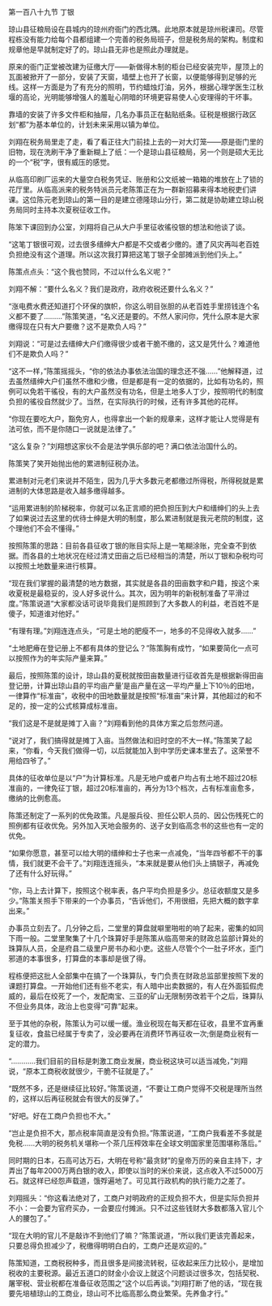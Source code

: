 

第一百八十九节 丁银

琼山县征粮局设在县城内的琼州府衙门的西北隅。此地原本就是琼州税课司。尽管程栋没有能力给每个县都组建一个完善的税务局班子，但是税务局的架构。制度和规章他是早就制定好了的。琼山县无非也是照此办理就是。

原来的衙门正堂被改建为征缴大厅——新做得木制的柜台已经安装完毕，屋顶上的瓦面被掀开了一部分，安装了天窗，墙壁上也开了长窗，以便能够得到足够的光线。这样一方面是为了有充分的照明，节约蜡烛灯油，另外，根据心理学医生江秋堰的高论，光明能够增强人的羞耻心阴暗的环境更容易使人心安理得的干坏事。

靠墙的安装了许多文件柜和抽屉，几名办事员正在黏贴纸条。征税是根据行政区划“都”为基本单位的，计划未来采用以镇为单位。

刘翔在税务局里走了走，看了看正往大门前挂上去的一对大灯笼——原是衙门里的旧物，现在洗刷干净了重新糊上了纸：一个是琼山县征粮局，另一个则是硕大无比的一个“税”字，很有威压的感觉。

从临高印刷厂运来的大量空白税务凭证、账册和公文纸被一箱箱的堆放在上了锁的花厅里。从临高派来的税务特派员元老陈策正在为一群新招募来得本地税吏们讲课。这位陈元老到琼山的第一目的是建立德隆琼山分行，第二就是协助建立琼山税务局同时主持本次夏税征收工作。

陈笨下课回到办公室，刘翔将自己从大户手里征收徭役银的想法和他谈了谈。

“这笔丁银很可观，过去很多缙绅大户都是不交或者少缴的。遭了风灾再叫老百姓负担绝没有这个道理。所以这次我打算把这笔丁银子全部摊派到他们头上。”

陈策点点头：“这个我也赞同，不过以什么名义呢？”

刘翔不解：“要什么名义？我们是政府，政府收税还要什么名义？”

“涨电费水费还知道打个环保的旗帜，你这么明目张胆的从老百姓手里捞钱连个名义都不要了………”陈策笑道，“名义还是要的。不然人家问你，凭什么原本是大家缴得现在只有大户要缴？这不是欺负人吗？”

刘翔说：“可是过去缙绅大户们缴得很少或者干脆不缴的，这又是凭什么？难道他们不是欺负人吗？”

“这不一样，”陈策摇摇头，“你的依法办事依法治国的理念还不强……”他解释道，过去虽然缙绅大户们虽然不缴和少缴，但是都是有一定的依据的，比如有功名的，照例可以免若干徭役，有的大户虽然没有功名，但是土地多人丁少，按照明代的制度负担的徭役自然就少了。当然，在实际执行的时候，还有许多其他的花样。

“你现在要吃大户，豁免穷人，也得拿出一个新的规章来，这样才能让人觉得是有法可依，而不是你随口一说就是法律了。”

“这么复杂？”刘翔想这家伙不会是法学俱乐部的吧？满口依法治国什么的。

陈策笑了笑开始抛出他的累进制征税办法。

累进制对元老们来说并不陌生，因为几乎大多数元老都缴过所得税，所得税就是累进制的大体思路是收入越多缴得越多。

“运用累进制的阶梯税率，你就可以名正言顺的把负担压到大户和缙绅们的头上去了如果说过去这里的优待士绅是大明的制度，那么累进制就是我元老院的制度，这个理他们不会不懂得。”

按照陈策的思路：目前各县征收丁银的账目实际上是一笔糊涂账，完全查不到依据。而各县的土地状况在经过清丈田亩之后已经相当的清楚，所以丁银和杂税均可以按照土地数量来进行核算。

“现在我们掌握的最清楚的地方数据，其实就是各县的田亩数字和户籍，按这个来收夏税是最稳妥的，没人好多说什么。其次，因为明年的新税制准备了平滑过度。”陈策说道“大家都没话可说毕竟我们是照顾到了大多数人的利益，老百姓不是傻子，知道谁对他好。”

“有理有理。”刘翔连连点头，“可是土地的肥瘦不一，地多的不见得收入就多……”

“土地肥瘠在登记册上不都有具体的登记么？”陈策胸有成竹，“如果要简化一点可以按照作为的年实际产量来算。”

最后，按照陈策的设计，琼山县的夏税就按田亩数量进行征收首先是根据新得田亩登记册，计算出琼山县的平均亩产量′是亩产量在这一平均产量上下10％的田地，一律算作“标准亩”，收税中的田地数量就是按照“标准亩”来计算，其他超过的和不足的，按一定的公式核算成标准亩。

“我们这是不是就是摊丁入亩？”刘翔看到他的具体方案之后忽然问道。

“说对了，我们搞得就是摊丁入亩。当然做法和旧时空的不大一样。”陈策笑了起来，“你看，今天我们做得一切，以后就能加入到中学历史课本里去了。这荣誉不用给四爷了。”

具体的征收单位是以“户”为计算标准。凡是无地户或者户均占有土地不超过20标准亩的，一律免征丁银，超过20标准亩的，再分为13个档次，占有标准亩愈多，缴纳的比例愈高。

陈策还制定了一系列的优免政策。凡是服兵役、担任公职人员的、因公伤残死亡的照例都有征收优免。另外加入天地会服务的、送子女到临高念书的这些也有一定的优免。

“如果你愿意，甚至可以给大明的缙绅和士子也来一点减免，“当年四爷都不干的事情，我们就更不会干了。”刘翔连连摇头，“本来就是要从他们头上搞银子，再减免了还有什么好玩得。”

“你，马上去计算下，按照这个税率表，各户平均负担是多少。总征收额度又是多少。”陈策关照手下带来的一个办事员，“告诉他们，不用很细，先把大概的数字拿出来。”

办事员立刻去了。几分钟之后，二堂里的算盘就噼里啪啦的响了起来，密集的如同下雨一般。二堂里聚集了十几个珠算好手是陈策从临高带来的财政总监部计算处的珠算队人员，全是府县二级里户房书办和小吏。这些人尽管个个一肚子坏水，歪门邪道的本事很多，打算盘的本事却是很了得。

程栋便把这批人全部集中在搞了一个珠算队，专门负责在财政总监部里按照下发的课题打算盘。一开始他们还有些不老实，有人暗中出卖数据的，有人在外面狐假虎威的，最后在绞死了一个，发配南宝、三亚的矿山无限制劳改若干个之后，珠算队不但业务具体，政治上也变得“可靠”起来。

至于其他的杂税，陈策认为可以缓一缓。渔业税现在每天都在征收，县里不宜再重复征收，食盐已经属于专卖了，没必要再在消费环节再征收一次;倒是商业税有一定的潜力。

“…………我们目前的目标是刺激工商业发展，商业税这块可以适当减免，”刘翔说，“原本工商税收就很少，干脆不征就是了。”

“既然不多，还是继续征比较好。”陈策说道，“不要让工商户觉得不交税是理所当然的，这样以后再征税就会有很大的反弹了。”

“好吧。好在工商户负担也不大。”

“岂止是负担不大，那点税率简直是没有负担。”陈策说道，“工商户我看差不多就是免税……大明的税务机关堪称一个茶几压榨效率在全球文明国家里范围堪称落后。”

同时期的日本，石高可达万石，大明在号称“最贪财”的皇帝万历的亲自主持下，才弄出了每年2000万两白银的收入，即使以当时的米价来说，这点收入不过5000万石。就这样已经怨声载道，饿殍遍地了。可见其行政机构的执行能力之差了。

刘翔摇头：“你这看法绝对了，工商户对明政府的正规负担不大，但是实际负担并不小：一会要为官府买办，一会要应付摊派。只不过这些钱财大多数都落入官儿个人的腰包了。”

“现在大明的官儿不是敲诈不到他们了嘛？”陈策说道，“所以我们更该完善起来，只要总得负担减少了，税缴得明明白白的，工商户还是欢迎的。”

陈策知道，工商税税种多，而且很多是间接流转税，征收起来压力比较小，是增加税收的主要税源。最近五道口的财金小会议上就这个问题谈过很多次，包括契税、屠宰税、营业税都在准备征收范围之“这个以后再谈。”刘翔打断了他的话，“现在我要先培植琼山的工商业，琼山可不比临高那么商业繁荣。先养鱼才行。”

